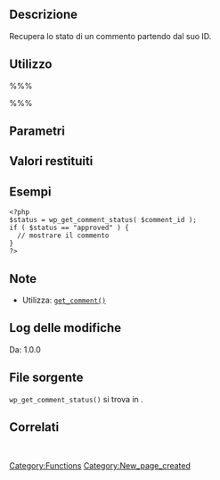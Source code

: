 {{Languages|
{{en|Function Reference/wp_get_comment_status}}
{{it|Riferimento funzioni/wp_get_comment_status}}
}}

== Descrizione ==
Recupera lo stato di un commento partendo dal suo ID.

== Utilizzo ==
%%%<?php wp_get_comment_status( $comment_id ) ?>%%%

== Parametri ==
{{it:Parameter|$comment_id|integer|ID del commento.}}

== Valori restituiti ==
{{it:Return||string&#124;boolean|Lo stato può essere '<tt>deleted</tt>', '<tt>approved</tt>', '<tt>unapproved</tt>', '<tt>spam</tt>' oppure <tt>false</tt> in caso di fallimento.}}

== Esempi ==
<pre>
<?php
$status = wp_get_comment_status( $comment_id );
if ( $status == "approved" ) {
  // mostrare il commento
}
?>
</pre>

== Note ==
* Utilizza: [[Function_Reference/get_comment|<tt>get_comment()</tt>]]

== Log delle modifiche ==
Da: 1.0.0

== File sorgente ==

<tt>wp_get_comment_status()</tt> si trova in {{Trac|wp-includes/comment.php}}.

== Correlati ==
&nbsp;
<!--
    To Do:
    Need to find related functions.
    Need to create groups of functions and create templates to add them to a page quickly.
    Some functions may be related to many groups of functions.
-->

{{it:Tag Footer}}

[[Category:Functions]]
[[Category:New_page_created]]